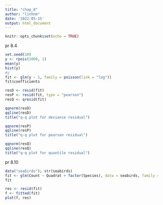 ```yaml
---
title: "chap_8"
author: "linhnm"
date: '2022-05-15'
output: html_document
---
```


```r
knitr::opts_chunk$set(echo = TRUE)
```

pr 8.4
```r
set.seed(10)
y <- rpois(1000, 1)
mean(y)
hist(y)
#y
fit <- glm(y ~ 1, family = poisson(link = "log"))
fit$coefficients

resD <- resid(fit)
resP <- resid(fit, type = "pearson")
resQ <- qresid(fit)

qqnorm(resD)
qqline(resD)
title("q-q plot for deviance residual")

qqnorm(resP)
qqline(resP)
title("q-q plot for pearson residual")

qqnorm(resQ)
qqline(resQ)
title("q-q plot for quantile residual")

```

pr 8.10
```r
data("seabirds"); str(seabirds)
fit <- glm(Count ~ Quadrat + factor(Species), data = seabirds, family = poisson(link = "log"))
fit

res <- resid(fit)
f <- fitted(fit)
plot(f, res)
```

